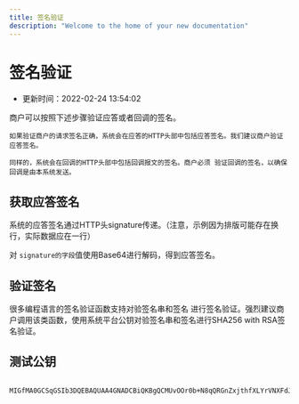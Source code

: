 ```yaml
---
title: 签名验证 
description: "Welcome to the home of your new documentation"
---
```


# 签名验证
* 更新时间：2022-02-24 13:54:02

商户可以按照下述步骤验证应答或者回调的签名。

```
如果验证商户的请求签名正确，系统会在应答的HTTP头部中包括应答签名。我们建议商户验证应答签名。

同样的，系统会在回调的HTTP头部中包括回调报文的签名。商户必须 验证回调的签名，以确保回调是由本系统发送。
```
## 获取应答签名

系统的应答签名通过HTTP头signature传递。（注意，示例因为排版可能存在换行，实际数据应在一行）

对 ```signature的字段```值使用Base64进行解码，得到应答签名。

## 验证签名

很多编程语言的签名验证函数支持对验签名串和签名 进行签名验证。强烈建议商户调用该类函数，使用系统平台公钥对验签名串和签名进行SHA256 with RSA签名验证。

## 测试公钥
```text

MIGfMA0GCSqGSIb3DQEBAQUAA4GNADCBiQKBgQCMUvOOr0b+N8qQRGnZxjthfXLYrVNXFdJwlp1b28UROf+8pfaKpvZ18eQXvEGcvmqzxEidi1nt6j1r7ImLziOacRIZsdioy/w1nYYOMkULnoD+ycmAIaz4XUeXx83be99HYqXdlemer59QVINfG942l128IQsu3Ss0M/84ZJyODQIDAQAB

```  